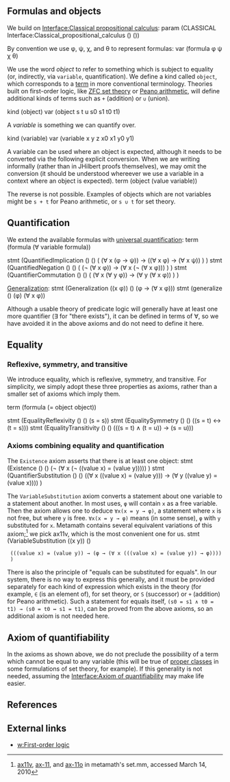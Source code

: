 {{header
 | title    = Axioms of first-order logic
 | subtitle = 
 | left     = 
 | right    = 
 | shortcut = 
 | notes    = Predicate logic builds on [[Interface:Classical propositional calculus|propositional logic]] by adding quantifiers ("for all" and "there exists") and equality. More specifically, the kind of predicate logic we define here is known as first-order logic, which is a common basis for theories such as set theory or arithmetic.

The axioms of first-order logic are usually stated in terms of substitution of one variable or constant for another, [[w:free variable|free variables]] and [[w:bound variable|bound variables]]. JHilbert or metamath do not have the ability to perform this kind of substitution or recognize free variables syntactically, so the version of the axioms here is not based on those concepts. JHilbert does have distinct variable constraints, although whether to use them in this context is somewhat a matter of taste; the metamath archive contains versions of many of these axioms either with distinct variable constraints or with other conditions which also make them correct. The axioms as presented here are adapted from metamath (which in turn got many of the ideas from a 1965 paper by Tarski).<ref>[http://us.metamath.org/mpeuni/mmset.html#pcaxioms Predicate calculus], accessed February 24, 2010</ref>
}}

== Formulas and objects ==
We build on [[Interface:Classical propositional calculus]]:
<jh>
param (CLASSICAL Interface:Classical_propositional_calculus () ())
</jh>

By convention we use φ, ψ, χ, and θ to represent formulas:
<jh>
var (formula φ ψ χ θ)
</jh>

We use the word ''object'' to refer to something which is subject to equality (or, indirectly, via <code>variable</code>, quantification). We define a kind called <code>object</code>, which corresponds to a [[w:First-order_logic#Terms|term]] in more conventional terminology. Theories built on first-order logic, like [[w:Zermelo–Fraenkel set theory|ZFC set theory]] or [[Interface:Peano axioms|Peano arithmetic]], will define additional kinds of terms such as <code>+</code> (addition) or <code>∪</code> (union).

<jh>
kind (object)
var (object s t u s0 s1 t0 t1)
</jh>

A ''variable'' is something we can quantify over.

<jh>
kind (variable)
var (variable x y z x0 x1 y0 y1)
</jh>

A variable can be used where an object is expected, although it needs to be converted via the following explicit conversion.  When we are writing informally (rather than in JHilbert proofs themselves), we may omit the conversion (it should be understood whereever we use a variable in a context where an object is expected).
<jh>
term (object (value variable))
</jh>

The reverse is not possible.  Examples of objects which are not variables might be <code>s + t</code> for Peano arithmetic, or <code>s ∪ t</code> for set theory.

== Quantification ==
We extend the available formulas with [[w:Universal quantification|universal quantification]]:
<jh>
term (formula (∀ variable formula))

stmt (QuantifiedImplication () () ( (∀ x (φ → ψ)) → ((∀ x φ) → (∀ x ψ)) ) )
stmt (QuantifiedNegation () () ( (¬ (∀ x φ)) → (∀ x (¬ (∀ x φ))) ) )
stmt (QuantifierCommutation () () ( (∀ x (∀ y φ)) → (∀ y (∀ x φ)) ) )
</jh>

[[w:Generalization (logic)|Generalization]]:
<jh>
stmt (Generalization ((x φ)) () (φ → (∀ x φ)))
stmt (generalize () (φ) (∀ x φ))
</jh>

Although a usable theory of predicate logic will generally have at least one more quantifier (∃ for "there exists"), it can be defined in terms of ∀, so we have avoided it in the above axioms and do not need to define it here.

== Equality ==

=== Reflexive, symmetry, and transitive ===

We introduce equality, which is reflexive, symmetry, and transitive.  For simplicity, we simply adopt these three properties as axioms, rather than a smaller set of axioms which imply them.

<jh>
term (formula (= object object))

stmt (EqualityReflexivity () () (s = s))
stmt (EqualitySymmetry () () ((s = t) ↔ (t = s)))
stmt (EqualityTransitivity () () (((s = t) ∧ (t = u)) → (s = u)))
</jh>

=== Axioms combining equality and quantification ===

The <code>Existence</code> axiom asserts that there is at least one object:
<jh>
stmt (Existence () () (¬ (∀ x (¬ ((value x) = (value y))))) )
stmt (QuantifierSubstitution () () ((∀ x ((value x) = (value y))) → (∀ y ((value y) = (value x)))) )
</jh>

The <code>VariableSubstitution</code> axiom converts a statement about one variable to a statement about another. In most uses, <code>φ</code> will contain <code>x</code> as a free variable.  Then the axiom allows one to deduce <code>∀x(x = y → φ)</code>, a statement where <code>x</code> is not free, but where <code>y</code> is free.  <code>∀x(x = y → φ)</code> means (in some sense), <code>φ</code> with <code>y</code> substituted for <code>x</code>. Metamath contains several equivalent variations of this axiom;<ref>[http://us.metamath.org/mpeuni/ax11v.html ax11v], [http://us.metamath.org/mpeuni/ax-11.html ax-11], and [http://us.metamath.org/mpeuni/ax-11o.html ax-11o] in metamath's set.mm, accessed March 14, 2010</ref> we pick ax11v, which is the most convenient one for us.
<jh>
stmt (VariableSubstitution ((x y)) () 
  (((value x) = (value y)) → (φ → (∀ x (((value x) = (value y)) → φ)))) )
</jh>

There is also the principle of "equals can be substituted for equals". In our system, there is no way to express this generally, and it must be provided separately for each kind of expression which exists in the theory (for example, <code>∈</code> (is an element of), for set theory, or <code>S</code> (successor) or <code>+</code> (addition) for Peano arithmetic). Such a statement for equals itself, <code>(s0 = s1 ∧ t0 = t1) → (s0 = t0 ↔ s1 = t1)</code>, can be proved from the above axioms, so an additional axiom is not needed here.

== Axiom of quantifiability ==
In the axioms as shown above, we do not preclude the possibility of a term which cannot be equal to any variable (this will be true of [[w:proper class|proper classes]] in some formulations of set theory, for example). If this generality is not needed, assuming the [[Interface:Axiom of quantifiability]] may make life easier.

== References ==
<references/>

== External links ==
*[[w:First-order logic]]

[[Category:Classical first-order logic|{{PAGENAME}}]]

